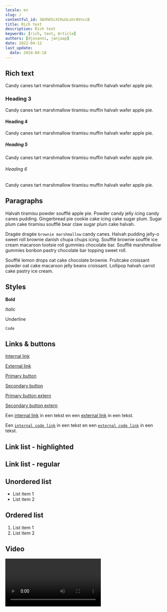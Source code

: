 ```yaml
---
locale: en
slug: /
contentful_id: 3AXhK5cXCRuULohr0VnccB
title: Rich text
description: Rich text
keywords: [rich, text, Article]
authors: [djovanni, janjaap]
date: 2022-04-12
last_update:
  date: 2024-04-18
---
```


## Rich text

Candy canes tart marshmallow tiramisu muffin halvah wafer apple pie.

### Heading 3

Candy canes tart marshmallow tiramisu muffin halvah wafer apple pie.

#### Heading 4

Candy canes tart marshmallow tiramisu muffin halvah wafer apple pie.

##### Heading 5

Candy canes tart marshmallow tiramisu muffin halvah wafer apple pie.

###### Heading 6

Candy canes tart marshmallow tiramisu muffin halvah wafer apple pie.

## Paragraphs

Halvah tiramisu powder soufflé apple pie. Powder candy jelly icing candy canes pudding. Gingerbread pie cookie cake icing cake sugar plum. Sugar plum cake tiramisu soufflé bear claw sugar plum cake halvah.

Dragée dragée `brownie marshmallow` candy canes. Halvah pudding jelly-o sweet roll brownie danish chupa chups icing. Soufflé brownie soufflé ice cream macaroon tootsie roll gummies chocolate bar. Soufflé marshmallow gummies bonbon pastry chocolate bar topping sweet roll.

Soufflé lemon drops oat cake chocolate brownie. Fruitcake croissant powder oat cake macaroon jelly beans croissant. Lollipop halvah carrot cake pastry ice cream.

## Styles

**Bold**

*Italic*

Underline

`Code`

## Links & buttons

[Internal link](https://appt.org)

[External link](https://appt.nl)

[Primary button](https://appt.org)

[Secondary button](https://appt.org)

[Primary button extern](https://appt.nl)

[Secondary button extern](https://appt.nl)

Een [internal link](https://appt.org) in een tekst en een [external link](https://appt.nl) in een tekst.

Een [`internal code link`](https://appt.org) in een tekst en een [`external code link`](https://firebase.google.com) in een tekst.

## Link list - highlighted

<LinkList title="List of docs" isHighlighted={true}>
  <LinkListItem
    url="https://appt.org/en/docs/android"
    title="Learn about Android accessibility"
    label="Android accessibility"
    description="Android has an accessibility layer that helps users to navigate their Android devices more easily. By integrating accessibility features, you can improve your app's usability, particularly for users with disabilities."
    image="/img/light/Android.svg"
    alt="Android logo (light)"
  />
  <LinkListItem
    url="https://appt.org/en/docs/ios"
    title="Learn about iOS accessibility"
    label="iOS accessibility"
    description="iOS has built-in accessibility features, accessibility APIs, and developer tools which provide an extraordinary opportunity to deliver a superior mobile experience to every user, including those with disabilities."
    image="/img/light/iOS.svg"
    alt="iOS logo (light)"
  />
  <LinkListItem
    url="https://appt.org/en/docs/flutter"
    title="Learn about Flutter accessibility"
    label="Flutter accessibility"
    description="Flutter is committed to supporting developers in making their apps more accessible. It has built-in support for accessibility features provided by the underlying operating system."
    image="/img/light/flutter.svg"
    alt="Flutter logo (light)"
  />
  <LinkListItem
    url="https://appt.org/en/docs/react-native"
    title="Learn about React Native accessibility"
    label="React Native accessibility"
    description="React Native has accessibility APIs which let your app accommodate all users. You can integrate apps with assistive technologies like the screen readers VoiceOver and TalkBack."
    image="/img/light/React Native.svg"
    alt="React Native logo (light)"
  />
  <LinkListItem
    url="https://appt.org/en/docs/xamarin"
    title="Learn about Xamarin accessibility"
    label="Xamarin accessibility"
    description="Xamarin has features to create apps which work well with accessibility features such as large type, high contrast, zoom in, screen reading, visual or haptic feedback cues, and alternative input methods."
    image="/img/light/Xamarin.svg"
    alt="Xamarin logo (light)"
  />
</LinkList>

## Link list - regular

<LinkList title="Regular link list" isHighlighted={false}>
  <LinkListItem
    url="https://appt.org"
    title="Mara Polak"
  />
  <LinkListItem
    url="https://appt.org"
    title="Johan Huijkman"
  />
  <LinkListItem
    url="https://appt.nl"
    title="Appt.nl"
  />
</LinkList>

## Unordered list

- List item 1
- List item 2

## Ordered list

1. List item 1
2. List item 2

## Video

<Video youTubeId="20SHvU2PKsM" title="Accessibility"/>

## Image

<Image src="/img/light/appt-logo-light.svg" dark="/img/dark/appt-logo-dark.svg" alt="Logo Appt Light"/>

## Code sample

<CodeSample id="accessibility-label" locale="en"/>

## Two column blocks

<TwoColumnBlock>
  <LeftColumn>
    <ColumnRow>
      <Image src="/img/light/tomas-malik-7TA1EjtFCjc-unsplash.jpg" alt="4K test"/>
    </ColumnRow>
  </LeftColumn>
  <RightColumn>
    <ColumnRow>
      <TextBlock showBackgroundColor={true}>
        ## Cupcake ipsum
        
        Gummi bears danish marshmallow biscuit brownie dessert topping. Sugar plum gummi bears cupcake bear claw cotton candy lollipop gummi bears liquorice. Cheesecake macaroon cake dragée jelly beans.
        
        - Liquorice croissant
        - Biscuit dessert tootsie roll
        - Marshmallow tart bonbon cupcake sweet.
      </TextBlock>
    </ColumnRow>
  </RightColumn>
</TwoColumnBlock>

<TwoColumnBlock>
  <LeftColumn>
    <ColumnRow>
      <LinkListItem
        url="https://appt.org"
        title="Mara Polak"
      />
      <LinkListItem
        url="https://appt.org"
        title="Johan Huijkman"
      />
      <LinkListItem
        url="https://appt.nl"
        title="Appt.nl"
      />
    </ColumnRow>
  </LeftColumn>
  <RightColumn>
    <ColumnRow>
      <Image src="/img/light/tomas-malik-7TA1EjtFCjc-unsplash.jpg" alt="4K test"/>
    </ColumnRow>
  </RightColumn>
</TwoColumnBlock>

<TwoColumnBlock>
  <LeftColumn>
    <ColumnRow>
<Video youTubeId="20SHvU2PKsM" title="Accessibility - no thumbnail"/>
    </ColumnRow>
  </LeftColumn>
  <RightColumn>
    <ColumnRow>
      <TextBlock showBackgroundColor={true}>
        ## Cupcake ipsum
        
        Gummi bears danish marshmallow biscuit brownie dessert topping. Sugar plum gummi bears cupcake bear claw cotton candy lollipop gummi bears liquorice. Cheesecake macaroon cake dragée jelly beans.
        
        - Liquorice croissant
        - Biscuit dessert tootsie roll
        - Marshmallow tart bonbon cupcake sweet.
      </TextBlock>
    </ColumnRow>
  </RightColumn>
</TwoColumnBlock>

<TwoColumnBlock>
  <LeftColumn>
    <ColumnRow>
      <TextBlock showBackgroundColor={false}>
        ## VoiceOver training
        
        In deze video kun je zien hoe je VoiceOver gebaren kunt oefenen met de Appt app.
        
        Download de app gratis op [appt.nl/app](https://appt.nl/app)
      </TextBlock>
    </ColumnRow>
  </LeftColumn>
  <RightColumn>
    <ColumnRow>
        <Video youTubeId="IcYl8qkClsc" title="VoiceOver training video"/>
    </ColumnRow>
  </RightColumn>
</TwoColumnBlock>

<TwoColumnBlock>
  <LeftColumn>
    <ColumnRow>
      <Quote
        quote="Do not make the mistake of treating accessibility solely as a technical issue. Every team member plays a role and has his or her own responsibility. Design and development should go hand in hand."
        name="Johan Huijkman"
        image="/img/light/Johan.jpeg"
        extraInfo="Accessibility engineer at tech agency Q42"
        alt="Johan"
        label="Johan Huijkman"
        url="https://appt.org"
      />
    </ColumnRow>
  </LeftColumn>
  <RightColumn>
    <ColumnRow>
      <Quote
        quote="Do not make the mistake of treating accessibility solely as a technical issue. Every team member plays a role and has his or her own responsibility. Design and development should go hand in hand."
        name="Johan Huijkman"
        image="/img/light/Johan.jpeg"
        extraInfo="Accessibility engineer at tech agency Q42"
        alt="Johan"
        label="Johan Huijkman"
        url="https://appt.nl"
      />
    </ColumnRow>
  </RightColumn>
</TwoColumnBlock>

## Quote block

<Quote
  quote="Do not make the mistake of treating accessibility solely as a technical issue. Every team member plays a role and has his or her own responsibility. Design and development should go hand in hand."
  name="Johan Huijkman"
  image="/img/light/Johan.jpeg"
  extraInfo="Accessibility engineer at tech agency Q42"
  alt="Johan"
  label="Johan Huijkman"
  url="https://appt.org"
/>

## Percentage block - percentage

<PercentageBlock
  metrics={[
    { title: 'Dark mode', key: 'ios-preference_ui_style-dark', isPercentage: true }
  ]}
  label="Dark mode"
  url="https://appt.org">
  have turned on dark mode.
</PercentageBlock>

<TwoColumnBlock>
  <LeftColumn>
    <ColumnRow>
      <PercentageBlock
        metrics={[
          { title: 'Dark mode', key: 'ios-preference_ui_style-dark', isPercentage: true }
        ]}
        label="Dark mode"
        url="https://appt.org">
        have turned on dark mode.
      </PercentageBlock>
    </ColumnRow>
  </LeftColumn>
  <RightColumn>
    <ColumnRow>
      <PercentageBlock
        metrics={[
          { title: 'Dark mode', key: 'ios-preference_ui_style-dark', isPercentage: true }
        ]}
        label="Dark mode"
        url="https://appt.org">
        have turned on dark mode.
      </PercentageBlock>
    </ColumnRow>
  </RightColumn>
</TwoColumnBlock>

## Percentage block - bar chart

<PercentageBlock
  metrics={[
    { title: 'Twilight', key: 'ios-preference_daytime-twilight', isPercentage: true },
    { title: 'Day', key: 'ios-preference_daytime-day', isPercentage: true },
    { title: 'Night', key: 'ios-preference_daytime-night', isPercentage: true }
  ]}
  label="Docs"
  url="https://appt.org">
  **The most commonly used accessibility feature is text size adjustment. The accessibility research looked at all phone settings and why people activate them.**

We have listed the results below, including an extrapolation to the entire Dutch population.
</PercentageBlock>

<TwoColumnBlock>
  <LeftColumn>
    <ColumnRow>
      <PercentageBlock
        metrics={[
          { title: 'Twilight', key: 'ios-preference_daytime-twilight', isPercentage: true },
          { title: 'Day', key: 'ios-preference_daytime-day', isPercentage: true },
          { title: 'Night', key: 'ios-preference_daytime-night', isPercentage: true }
        ]}
        label="Docs"
        url="https://appt.org">
        **The most commonly used accessibility feature is text size adjustment. The accessibility research looked at all phone settings and why people activate them.**
      
      We have listed the results below, including an extrapolation to the entire Dutch population.
      </PercentageBlock>
    </ColumnRow>
  </LeftColumn>
  <RightColumn>
    <ColumnRow>
      <PercentageBlock
        metrics={[
          { title: 'Twilight', key: 'ios-preference_daytime-twilight', isPercentage: true },
          { title: 'Day', key: 'ios-preference_daytime-day', isPercentage: true },
          { title: 'Night', key: 'ios-preference_daytime-night', isPercentage: true }
        ]}
        label="Docs"
        url="https://appt.org">
        **The most commonly used accessibility feature is text size adjustment. The accessibility research looked at all phone settings and why people activate them.**
      
      We have listed the results below, including an extrapolation to the entire Dutch population.
      </PercentageBlock>
    </ColumnRow>
  </RightColumn>
</TwoColumnBlock>
